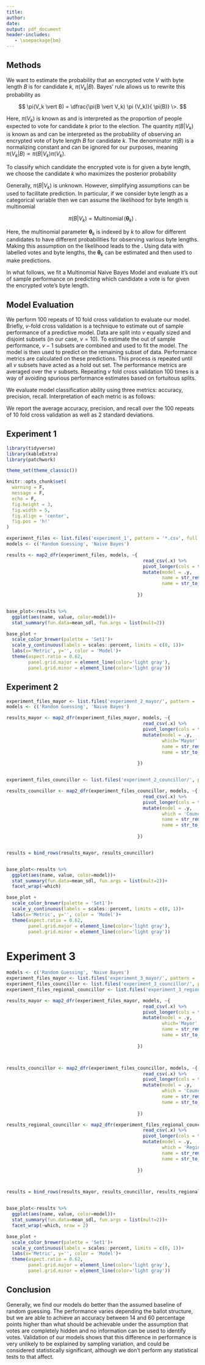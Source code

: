 ```yaml
---
title:
author:
date:
output: pdf_document
header-includes:
   - \usepackage{bm}
---
```


## Methods

We want to estimate the probability that an encrypted vote $V$ with byte length $B$ is for candidate $k$, $\pi(V_k \vert B)$.  Bayes' rule allows us to rewrite this probability as 

$$ \pi(V_k \vert B) = \dfrac{\pi(B \vert V_k) \pi (V_k)}{ \pi(B)} \>. $$

\noindent Here, $\pi(V_k)$ is known as \textit{the prior} and is interpreted as the proportion of people expected to vote for candidate $k$ prior to the election.  The quantity $\pi(B \vert V_k )$ is known as \textit{the likelihood} and can be interpreted as the probability of observing an encrypted vote of byte length $B$ for candidate $k$.  The denominator $\pi(B)$ is a normalizing constant and can be ignored for our purposes, meaning $\pi(V_k \vert B) \propto \pi(B\vert V_k)\pi(V_k)$.

To classify which candidate the encrypted vote is for given a byte length, we choose the candidate $k$ who maximizes the posterior probability

\begin{align*}
\widehat{V}_k &= \underset{k \in K}{\arg\max} \left\{  \pi(V_k \vert B)  \right\} \>, \\
& = \underset{k \in K}{\arg\max} \left\{  \pi(B\vert V_k)\pi(V_k)  \right\} \>.
\end{align*}


\noindent Generally, $\pi(B\vert V_k)$ is unknown.  However, simplifying assumptions can be used to facilitate prediction. In particular, if we consider byte length as a categorical variable then we can assume the likelihood for byte length is multinomial

$$ \pi(B \vert V_k) = \operatorname{Multinomial}(\bm{\theta}_k) \>. $$

\noindent Here, the multinomial parameter $\bm{\theta}_k$ is indexed by $k$ to allow for different candidates to have different probabilities for observing various byte lengths.  Making this assumption on the likelihood leads to the \textit{Multinomial Naive Bayes Model}.  Using data with labelled votes and byte lengths, the $\bm{\theta}_k$ can be estimated and then used to make predictions.  

In what follows, we fit a Multinomial Naive Bayes Model and evaluate it's out of sample performance on predicting which candidate a vote is for given the encrypted vote's byte length.

## Model Evaluation

We perform 100 repeats of 10 fold cross validation to evaluate our model.  Briefly, $v$-fold cross validation is a technique to estimate out of sample performance of a predictive model.  Data are split into $v$ equally sized and disjoint subsets (in our case, $v=10$).  To estimate the out of sample performance, $v-1$ subsets are combined and used to fit the model.  The model is then used to predict on the remaining subset of data.  Performance metrics are calculated on these predictions.  This process is repeated until all $v$ subsets have acted as a hold out set.  The performance metrics are averaged over  the $v$ subsets.  Repeating $v$ fold cross validation 100 times is a way of avoiding spurious performance estimates based on fortuitous splits.

We evaluate model classification ability using three metrics: accuracy, precision, recall.  Interpretation of each metric is as follows:

\begin{description}
\item[Accuracy] is the proportion of correctly identified votes.  Probabilistically, accuracy is the probability the vote is correctly identified, $\pi(\widehat{V}_k = V_k)$.

\item[Precision] is the proportion of predictions for candidate $k$ which correctly identify a vote for candidate $k$.  Probabilistically, the precision is the probability the vote is for candidate $k$ conditioned on the prediction being for candidate $k$, $\pi(V_k \vert \widehat{V}_k)$.  As an example, suppose in our sample we predict 100 votes will be for candidate $k$.  Of those 100, 72 are actually for candidate $k$.  The precision for candidate $k$ is then $0.72 = 72/100$.

\item[Recall] is the proportion of votes for candidate $k$ which are correctly predicted to be for candidate $k$.  Probabilistically, recall is the probability the prediction made is for candidate $k$ conditioned on the vote being for candidate $k$, $\pi(\widehat{V}_k \vert V_k)$.  As an example, suppose in our sample there are 100 votes for candidate $k$.  Of those 100 votes, we correctly predict that 78 votes will be for candidate $k$.  The recall is then $0.78=78/100$.		
\end{description}


We report the average accuracy, precision, and recall over the 100 repeats of 10 fold cross validation as well as 2 standard deviations.

\newpage
## Experiment 1

```r

library(tidyverse)
library(kableExtra)
library(patchwork)

theme_set(theme_classic())

knitr::opts_chunk$set(
  warning = F,
  message = F,
  echo = F,
  fig.height = 3,
  fig.width = 5,
  fig.align = 'center',
  fig.pos = 'h!'
)
```



```r
experiment_files <- list.files('experiment_1', pattern = '*.csv', full.names = T)
models <- c('Random Guessing', 'Naive Bayes')

results <- map2_dfr(experiment_files, models, ~{
                                                  read_csv(.x) %>% 
                                                  pivot_longer(cols = test_accuracy:test_recall) %>%
                                                  mutate(model = .y,
                                                         name = str_remove(name, 'test_'),
                                                         name = str_to_title(name)) 
                                                    
                                                })


base_plot<-results %>% 
  ggplot(aes(name, value, color=model))+
  stat_summary(fun.data=mean_sdl, fun.args = list(mult=2))

base_plot + 
  scale_color_brewer(palette = 'Set1')+
  scale_y_continuous(labels = scales::percent, limits = c(0, 1))+
  labs(x='Metric', y='', color = 'Model')+
  theme(aspect.ratio = 0.62,
        panel.grid.major = element_line(color='light gray'),
        panel.grid.minor = element_line(color='light gray'))
```

## Experiment 2

```r
experiment_files_mayor <- list.files('experiment_2_mayor/', pattern = '*.csv', full.names = T)
models <- c('Random Guessing', 'Naive Bayes')

results_mayor <- map2_dfr(experiment_files_mayor, models, ~{
                                                  read_csv(.x) %>% 
                                                  pivot_longer(cols = test_accuracy:test_recall) %>%
                                                  mutate(model = .y,
                                                         which='Mayor',
                                                         name = str_remove(name, 'test_'),
                                                         name = str_to_title(name)) 
                                                    
                                                })


experiment_files_councillor <- list.files('experiment_2_councillor/', pattern = '*.csv', full.names = T)

results_councillor <- map2_dfr(experiment_files_councillor, models, ~{
                                                  read_csv(.x) %>% 
                                                  pivot_longer(cols = test_accuracy:test_recall) %>%
                                                  mutate(model = .y,
                                                         which = 'Councillor',
                                                         name = str_remove(name, 'test_'),
                                                         name = str_to_title(name)) 
                                                    
                                                })


results = bind_rows(results_mayor, results_councillor)


base_plot<-results %>% 
  ggplot(aes(name, value, color=model))+
  stat_summary(fun.data=mean_sdl, fun.args = list(mult=2))+
  facet_wrap(~which)

base_plot + 
  scale_color_brewer(palette = 'Set1')+
  scale_y_continuous(labels = scales::percent, limits = c(0, 1))+
  labs(x='Metric', y='', color = 'Model')+
  theme(aspect.ratio = 0.62,
        panel.grid.major = element_line(color='light gray'),
        panel.grid.minor = element_line(color='light gray'))
```


# Experiment 3

```r
models <- c('Random Guessing', 'Naive Bayes')
experiment_files_mayor <- list.files('experiment_3_mayor/', pattern = '*.csv', full.names = T)
experiment_files_councillor <- list.files('experiment_3_councillor/', pattern = '*.csv', full.names = T)
experiment_files_regional_councillor <- list.files('experiment_3_regional_councillor/', pattern = '*.csv', full.names = T)

results_mayor <- map2_dfr(experiment_files_mayor, models, ~{
                                                  read_csv(.x) %>% 
                                                  pivot_longer(cols = test_accuracy:test_recall) %>%
                                                  mutate(model = .y,
                                                         which='Mayor',
                                                         name = str_remove(name, 'test_'),
                                                         name = str_to_title(name)) 
                                                    
                                                })



results_councillor <- map2_dfr(experiment_files_councillor, models, ~{
                                                  read_csv(.x) %>% 
                                                  pivot_longer(cols = test_accuracy:test_recall) %>%
                                                  mutate(model = .y,
                                                         which = 'Councillor',
                                                         name = str_remove(name, 'test_'),
                                                         name = str_to_title(name)) 
                                                    
                                                })

results_regional_councillor <- map2_dfr(experiment_files_regional_councillor, models, ~{
                                                  read_csv(.x) %>% 
                                                  pivot_longer(cols = test_accuracy:test_recall) %>%
                                                  mutate(model = .y,
                                                         which = 'Regional Councillor',
                                                         name = str_remove(name, 'test_'),
                                                         name = str_to_title(name)) 
                                                    
                                                })



results = bind_rows(results_mayor, results_councillor, results_regional_councillor)


base_plot<-results %>% 
  ggplot(aes(name, value, color=model))+
  stat_summary(fun.data=mean_sdl, fun.args = list(mult=2))+
  facet_wrap(~which, nrow = 2)

base_plot + 
  scale_color_brewer(palette = 'Set1')+
  scale_y_continuous(labels = scales::percent, limits = c(0, 1))+
  labs(x='Metric', y='', color = 'Model')+
  theme(aspect.ratio = 0.62,
        panel.grid.major = element_line(color='light gray'),
        panel.grid.minor = element_line(color='light gray'))
```

## Conclusion

Generally, we find our models do better than the assumed baseline of random guessing.  The performance varies depending the ballot structure, but we are able to achieve an accuracy between 14 and 60 percentage points higher than what should be achievable under the assumption that votes are completely hidden and no information can be used to identify votes.  Validation of our models shows that this difference in performance is very unlikely to be explained by sampling variation, and could be considered statistically significant, although we don't perform any statistical tests to that affect.